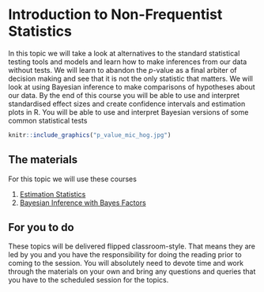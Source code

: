 # Introduction to Non-Frequentist Statistics

In this topic we will take a look at alternatives to the standard statistical testing tools and models and learn how to make inferences from our data without tests. We will learn to abandon the $p$-value as a final arbiter of decision making and see that it is not the only statistic that matters. We will look at using Bayesian inference to make comparisons of hypotheses about our data. By the end of this course you will be able to use and interpret standardised effect sizes and create confidence intervals and estimation plots in R. You will be able to use and interpret Bayesian versions of some common statistical tests 


```r
knitr::include_graphics("p_value_mic_hog.jpg")
```

## The materials

For this topic we will use these courses

  1. [Estimation Statistics](https://danmaclean.github.io/estimation_statistics/)
  2. [Bayesian Inference with Bayes Factors](https://danmaclean.github.io/bayes_factors/)
  
## For you to do

These topics will be delivered flipped classroom-style. That means they are led by you and you have the responsibility for doing the reading prior to coming to the session. You will absolutely need to devote time and work through the materials on your own and bring any questions and queries that you have to the scheduled session for the topics. 